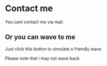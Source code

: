
# Contact me

You cant contact me via mail.

## Or you can wave to me

Just click this button to simulate a friendly wave.

<Wave />

Please note that i may not wave back.